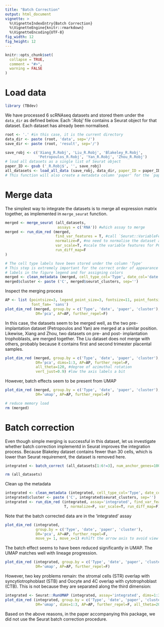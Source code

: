 ```yaml
---
title: "Batch Correction"
output: html_document
vignette: >
  %\VignetteIndexEntry{Batch Correction}
  %\VignetteEngine{knitr::rmarkdown}
  %\VignetteEncoding{UTF-8}
fig_width: 12 
fig_height: 12 
---
```


```r
knitr::opts_chunk$set(
  collapse = TRUE,
  comment = "#>",
  warning = FALSE
)
```

# Load data
```r
library (TBdev)
```

We have processed 6 scRNAseq datasets and stored them under the `data_dir` as
defined below. Each '.Robj' file contains a Seurat object for that dataset.
Each dataset has already been normalised.
```r
root <- '.' #in this case, it is the current directory
data_dir <- paste (root, 'data', sep='/')
save_dir <- paste (root, 'result', sep='/')

save_robj <- c('Xiang_R.Robj', 'Liu_R.Robj', 'Blakeley_R.Robj',
               'Petropoulos_R.Robj', 'Yan_R.Robj', 'Zhou_R.Robj')
# load all datasets as a single list of Seurat object
paper_ID <- gsub ('_R.Robj$', '', save_robj)
all_datasets <- load_all_data (save_robj, data_dir, paper_ID = paper_ID)
# This function will also create a metadata column 'paper' for the `paper_ID`
```

# Merge data
The simplest way to integrate the datasets is to merge all expression matrix
together, as implemented in `merge_seurat` function.
```r
merged <- merge_seurat (all_datasets, 
                        assays = c('RNA')) #which assay to merge
merged <- run_dim_red (merged, 
                       find_var_features = T, #call `Seurat::VariableFeatures`
                       normalize=F, #no need to normalise the dataset again
                       var_scale=T, #scale the variable features for PCA
                       run_diff_map=F
)

# The cell type labels have been stored under the column 'Type'
# This step is extremely important for the correct order of appearance of cell
# labels in the figure legend and for assigning colors
merged <- clean_metadata (merged, cell_type_col='Type', date_col='date')
merged$cluster <- paste ('C', merged$seurat_clusters, sep='')
```

Inspect the merging process
```r
AP <- list (pointsize=3, legend_point_size=3, fontsize=11, point_fontsize=4,
            font_fam= 'sans')
plot_dim_red (merged, group.by = c('Type', 'date', 'paper', 'cluster'), 
              DR='pca', AP=AP, further_repel=F)
```
In this case, the datasets seem to be merged well, as the two pre-implantation
dataset (Petropoulos and Yan) are merged at a similar position. Likewise, Xiang
and Zhou, two datasets on pre- and post- implantation trophoblasts, are merged
together. The Liu dataset does not merge with others, probably because it
contains first and second trimester placental samples.

```r
plot_dim_red (merged, group.by = c('Type', 'date', 'paper', 'cluster'), 
              DR='pca', dims=1:3, AP=AP, further_repel=F, 
              all_theta=120, #degree of azimuthal rotation
              vert_just=0.9) #low the axis labels a bit
```

However, batch effects seem to be present from UMAP
```r
plot_dim_red (merged, group.by = c('Type', 'date', 'paper', 'cluster'), 
              DR='umap', AP=AP, further_repel=F)
```

```r
# reduce memory load
rm (merged)
```

# Batch correction
Even though simple merging is successful in this dataset, let us investigate
whether batch correction implementd in Seurat improves the integration process.
Because Blakeley dataset contains fewer than 30 cells, which is lower than
Seurat requirement, the dataset is removed here.

```r
integrated <- batch_correct (all_datasets[1:6!=3], num_anchor_genes=1000)
```

```r
rm (all_datasets)
```

Clean up the metadata
```r
integrated <- clean_metadata (integrated, cell_type_col='Type', date_col='date')
integrated$cluster <- paste ('C', integrated$seurat_clusters, sep='')
integrated <- run_dim_red (integrated, assay='integrated', find_var_features =
                           T, normalize=F, var_scale=T, run_diff_map=F)
```

Note that the batch corrected data are in the 'integrated' assay
```r
plot_dim_red (integrated,  
              group.by = c('Type', 'date', 'paper', 'cluster'), 
              DR='pca', AP=AP, further_repel=F, 
              move_y= 1, move_x=1) #shift the arrow axis to avoid view obstrucion
```

The batch effect seems to have been reduced significantly in UMAP. The
UMAP matches well with lineage progression.
```r
plot_dim_red (integrated, group.by = c('Type', 'date', 'paper', 'cluster'), 
              DR='umap', AP=AP, further_repel=F)
```

However, two key problems remain: the stromal cells (STR) overlap with
syncytiotrophoblast (STB) and Oocyte and 4C overlap with cytotrophoblast (CTB).
This is not because they are separated along the third dimension:
```r
integrated <- Seurat::RunUMAP (integrated, assay='integrated', dims=1:30, n.components=3)
plot_dim_red (integrated, group.by = c('Type', 'date', 'paper', 'cluster'), 
              DR='umap', dims=1:3, AP=AP, further_repel=F, all_theta=20)
```
Based on the above reasons, in the paper accompanying this package, we did not
use the Seurat batch correction procedure.
